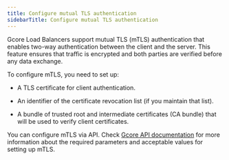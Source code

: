 ---
title: Configure mutual TLS authentication
sidebarTitle: Configure mutual TLS authentication
---

Gcore Load Balancers support mutual TLS (mTLS) authentication that enables two-way authentication between the client and the server. This feature ensures that traffic is encrypted and both parties are verified before any data exchange. 

To configure mTLS, you need to set up: 

  * A TLS certificate for client authentication. 

  * An identifier of the certificate revocation list (if you maintain that list). 

  * A bundle of trusted root and intermediate certificates (CA bundle) that will be used to verify client certificates.




You can configure mTLS via API. Check [Gcore API documentation](https://api.gcore.com/docs/cloud#tag/Load-Balancers/operation/LoadBalancerPoolViewSet.post) for more information about the required parameters and acceptable values for setting up mTLS.